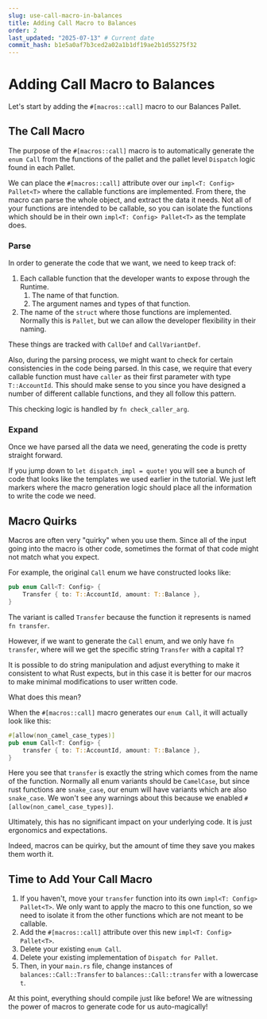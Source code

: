 ```yaml
---
slug: use-call-macro-in-balances
title: Adding Call Macro to Balances
order: 2
last_updated: "2025-07-13" # Current date
commit_hash: b1e5a0af7b3ced2a02a1b1df19ae2b1d55275f32
---
```


# Adding Call Macro to Balances

Let's start by adding the `#[macros::call]` macro to our Balances Pallet.

## The Call Macro

The purpose of the `#[macros::call]` macro is to automatically generate the `enum Call` from the functions of the pallet and the pallet level `Dispatch` logic found in each Pallet.

We can place the `#[macros::call]` attribute over our `impl<T: Config> Pallet<T>` where the callable functions are implemented. From there, the macro can parse the whole object, and extract the data it needs. Not all of your functions are intended to be callable, so you can isolate the functions which should be in their own `impl<T: Config> Pallet<T>` as the template does.

### Parse

In order to generate the code that we want, we need to keep track of:

1. Each callable function that the developer wants to expose through the Runtime.
	1. The name of that function.
	2. The argument names and types of that function.
2. The name of the `struct` where those functions are implemented. Normally this is `Pallet`, but we can allow the developer flexibility in their naming.

These things are tracked with `CallDef` and `CallVariantDef`.

Also, during the parsing process, we might want to check for certain consistencies in the code being parsed. In this case, we require that every callable function must have `caller` as their first parameter with type `T::AccountId`. This should make sense to you since you have designed a number of different callable functions, and they all follow this pattern.

This checking logic is handled by `fn check_caller_arg`.

### Expand

Once we have parsed all the data we need, generating the code is pretty straight forward.

If you jump down to `let dispatch_impl = quote!` you will see a bunch of code that looks like the templates we used earlier in the tutorial. We just left markers where the macro generation logic should place all the information to write the code we need.

## Macro Quirks

Macros are often very "quirky" when you use them. Since all of the input going into the macro is other code, sometimes the format of that code might not match what you expect.

For example, the original `Call` enum we have constructed looks like:

```rust
pub enum Call<T: Config> {
	Transfer { to: T::AccountId, amount: T::Balance },
}
```

The variant is called `Transfer` because the function it represents is named `fn transfer`.

However, if we want to generate the `Call` enum, and we only have `fn transfer`, where will we get the specific string `Transfer` with a capital `T`?

It is possible to do string manipulation and adjust everything to make it consistent to what Rust expects, but in this case it is better for our macros to make minimal modifications to user written code.

What does this mean?

When the `#[macros::call]` macro generates our `enum Call`, it will actually look like this:

```rust
#[allow(non_camel_case_types)]
pub enum Call<T: Config> {
	transfer { to: T::AccountId, amount: T::Balance },
}
```

Here you see that `transfer` is exactly the string which comes from the name of the function. Normally all enum variants should be `CamelCase`, but since rust functions are `snake_case`, our enum will have variants which are also `snake_case`. We won't see any warnings about this because we enabled `#[allow(non_camel_case_types)]`.

Ultimately, this has no significant impact on your underlying code. It is just ergonomics and expectations.

Indeed, macros can be quirky, but the amount of time they save you makes them worth it.

## Time to Add Your Call Macro

1. If you haven't, move your `transfer` function into its own `impl<T: Config> Pallet<T>`. We only want to apply the macro to this one function, so we need to isolate it from the other functions which are not meant to be callable.
2. Add the `#[macros::call]` attribute over this new `impl<T: Config> Pallet<T>`.
3. Delete your existing `enum Call`.
4. Delete your existing implementation of `Dispatch for Pallet`.
5. Then, in your `main.rs` file, change instances of `balances::Call::Transfer` to `balances::Call::transfer` with a lowercase `t`.

At this point, everything should compile just like before! We are witnessing the power of macros to generate code for us auto-magically!
